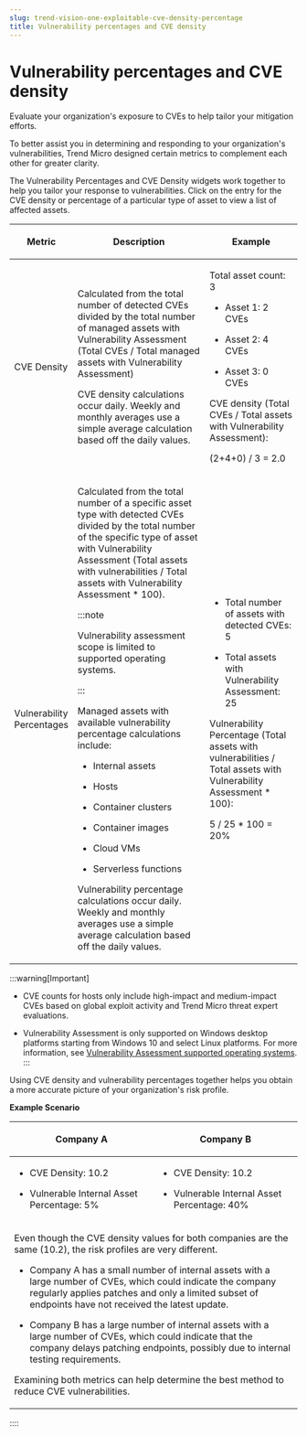 ```yaml
---
slug: trend-vision-one-exploitable-cve-density-percentage
title: Vulnerability percentages and CVE density
---
```

# Vulnerability percentages and CVE density

Evaluate your organization's exposure to CVEs to help tailor your mitigation efforts.

To better assist you in determining and responding to your organization's vulnerabilities, Trend Micro designed certain metrics to complement each other for greater clarity.

The Vulnerability Percentages and CVE Density widgets work together to help you tailor your response to vulnerabilities. Click on the entry for the CVE density or percentage of a particular type of asset to view a list of affected assets.

<table>
<colgroup>
<col style="width: 17%" />
<col style="width: 50%" />
<col style="width: 33%" />
</colgroup>
<thead>
<tr>
<th><p>Metric</p></th>
<th><p>Description</p></th>
<th><p>Example</p></th>
</tr>
</thead>
<tbody>
<tr>
<td><p>CVE Density</p></td>
<td><p>Calculated from the total number of detected CVEs divided by the total number of managed assets with Vulnerability Assessment (Total CVEs / Total managed assets with Vulnerability Assessment)</p>
<p>CVE density calculations occur daily. Weekly and monthly averages use a simple average calculation based off the daily values.</p></td>
<td><p>Total asset count: 3</p>
<ul>
<li><p>Asset 1: 2 CVEs</p></li>
<li><p>Asset 2: 4 CVEs</p></li>
<li><p>Asset 3: 0 CVEs</p></li>
</ul>
<p>CVE density (Total CVEs / Total assets with Vulnerability Assessment):</p>
<p>(2+4+0) / 3 = 2.0</p></td>
</tr>
<tr>
<td><p>Vulnerability Percentages</p></td>
<td><p>Calculated from the total number of a specific asset type with detected CVEs divided by the total number of the specific type of asset with Vulnerability Assessment (Total assets with vulnerabilities / Total assets with Vulnerability Assessment * 100).</p>


:::note

<p>Vulnerability assessment scope is limited to supported operating systems.</p>


:::


<p>Managed assets with available vulnerability percentage calculations include:</p>
<ul>
<li><p>Internal assets</p></li>
<li><p>Hosts</p></li>
<li><p>Container clusters</p></li>
<li><p>Container images</p></li>
<li><p>Cloud VMs</p></li>
<li><p>Serverless functions</p></li>
</ul>
<p>Vulnerability percentage calculations occur daily. Weekly and monthly averages use a simple average calculation based off the daily values.</p></td>
<td><ul>
<li><p>Total number of assets with detected CVEs: 5</p></li>
<li><p>Total assets with Vulnerability Assessment: 25</p></li>
</ul>
<p>Vulnerability Percentage (Total assets with vulnerabilities / Total assets with Vulnerability Assessment * 100):</p>
<p>5 / 25 * 100 = 20%</p></td>
</tr>
</tbody>
</table>

:::warning[Important]

- CVE counts for hosts only include high-impact and medium-impact CVEs based on global exploit activity and Trend Micro threat expert evaluations.

- Vulnerability Assessment is only supported on Windows desktop platforms starting from Windows 10 and select Linux platforms. For more information, see [Vulnerability Assessment supported operating systems](vulnerability-assessment-os.mdx).
:::

Using CVE density and vulnerability percentages together helps you obtain a more accurate picture of your organization's risk profile.

**Example Scenario**

<table>
<colgroup>
<col style="width: 50%" />
<col style="width: 50%" />
</colgroup>
<thead>
<tr>
<th><p>Company A</p></th>
<th><p>Company B</p></th>
</tr>
</thead>
<tbody>
<tr>
<td><ul>
<li><p>CVE Density: 10.2</p></li>
<li><p>Vulnerable Internal Asset Percentage: 5%</p></li>
</ul></td>
<td><ul>
<li><p>CVE Density: 10.2</p></li>
<li><p>Vulnerable Internal Asset Percentage: 40%</p></li>
</ul></td>
</tr>
<tr>
<td colspan="2"><p>Even though the CVE density values for both companies are the same (10.2), the risk profiles are very different.</p>
<ul>
<li><p>Company A has a small number of internal assets with a large number of CVEs, which could indicate the company regularly applies patches and only a limited subset of endpoints have not received the latest update.</p></li>
<li><p>Company B has a large number of internal assets with a large number of CVEs, which could indicate that the company delays patching endpoints, possibly due to internal testing requirements.</p></li>
</ul>
<p>Examining both metrics can help determine the best method to reduce CVE vulnerabilities.</p></td>
</tr>
</tbody>
</table>
::::
